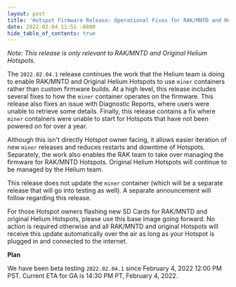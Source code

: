```yaml
---
layout: post
title: 'Hotspot Firmware Release: Operational Fixes for RAK/MNTD and Helium Hotspots'
date: 2022-02-04 11:51 -0800
hide_table_of_contents: true
---
```


_Note: This release is only relevant to RAK/MNTD and Original Helium Hotspots._

<!--truncate-->

The `2022.02.04.1` release continues the work that the Helium team is doing to enable RAK/MNTD and
Original Helium Hotspots to use `miner` containers rather than custom firmware builds. At a high
level, this release includes several fixes to how the `miner` container operates on the firmware.
This release also fixes an issue with Diagnostic Reports, where users were unable to retrieve some
details. Finally, this release contains a fix where `miner` containers were unable to start for
Hotspots that have not been powered on for over a year.

Although this isn't directly Hotspot owner facing, it allows easier iteration of new `miner`
releases and reduces restarts and downtime of Hotspots. Separately, the work also enables the RAK
team to take over managing the firmware for RAK/MNTD Hotspots. Original Helium Hotspots will
continue to be managed by the Helium team.

This release does not update the `miner` container (which will be a separate release that will go
into testing as well). A separate announcement will follow regarding this release.

For those Hotspot owners flashing new SD Cards for RAK/MNTD and original Helium Hotspots, please use
this base image going forward. No action is required otherwise and all RAK/MNTD and original
Hotspots will receive this update automatically over the air as long as your Hotspot is plugged in
and connected to the internet.

**Plan**

We have been beta testing `2022.02.04.1` since February 4, 2022 12:00 PM PST. Current ETA for GA is
14:30 PM PT, February 4, 2022.
